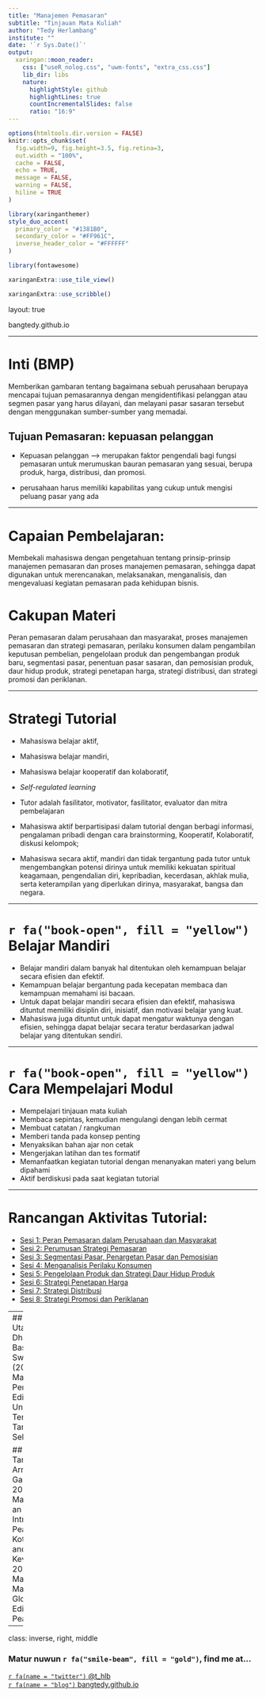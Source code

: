 ```yaml
---
title: "Manajemen Pemasaran"
subtitle: "Tinjauan Mata Kuliah"
author: "Tedy Herlambang"
institute: ""
date: '`r Sys.Date()`'
output:
  xaringan::moon_reader:
    css: ["useR_nolog.css", "uwm-fonts", "extra_css.css"]
    lib_dir: libs
    nature:
      highlightStyle: github
      highlightLines: true
      countIncrementalSlides: false
      ratio: "16:9"
---
```


```r
options(htmltools.dir.version = FALSE)
knitr::opts_chunk$set(
  fig.width=9, fig.height=3.5, fig.retina=3,
  out.width = "100%",
  cache = FALSE,
  echo = TRUE,
  message = FALSE, 
  warning = FALSE,
  hiline = TRUE
)
```

```r
library(xaringanthemer)
style_duo_accent(
  primary_color = "#1381B0",
  secondary_color = "#FF961C",
  inverse_header_color = "#FFFFFF"
)
```

```r
library(fontawesome)
```

```r
xaringanExtra::use_tile_view()
```

```r
xaringanExtra::use_scribble()
```
layout: true

<div class="my-footer"><span>bangtedy.github.io</span></div>

<!-- this adds the link footer to all slides, depends on my-footer class in css-->

---

# Inti (BMP)

Memberikan gambaran tentang bagaimana sebuah perusahaan berupaya mencapai tujuan pemasarannya dengan mengidentifikasi pelanggan atau segmen pasar yang harus dilayani, dan melayani pasar sasaran tersebut dengan menggunakan sumber-sumber yang memadai. 

## Tujuan Pemasaran: kepuasan pelanggan

- Kepuasan pelanggan --> merupakan faktor pengendali bagi fungsi pemasaran untuk merumuskan bauran pemasaran yang sesuai, berupa produk, harga, distribusi, dan promosi.

- perusahaan harus memiliki kapabilitas yang cukup untuk mengisi peluang pasar yang ada

---

# Capaian Pembelajaran:

Membekali mahasiswa dengan pengetahuan tentang prinsip-prinsip manajemen pemasaran dan proses manajemen pemasaran, sehingga dapat digunakan untuk merencanakan, melaksanakan, menganalisis, dan mengevaluasi kegiatan pemasaran pada kehidupan bisnis. 

# Cakupan Materi

Peran pemasaran dalam perusahaan dan masyarakat, proses manajemen pemasaran dan strategi pemasaran, perilaku konsumen dalam pengambilan keputusan pembelian, pengelolaan produk dan pengembangan produk baru, segmentasi pasar, penentuan pasar sasaran, dan pemosisian produk, daur hidup produk, strategi penetapan harga, strategi distribusi, dan strategi promosi dan periklanan. 

---

# Strategi Tutorial
- Mahasiswa belajar aktif, 
- Mahasiswa belajar mandiri, 
- Mahasiswa belajar kooperatif dan kolaboratif, 
- *Self-regulated learning*
- Tutor adalah fasilitator, motivator, fasilitator, evaluator dan mitra pembelajaran
- Mahasiswa aktif berpartisipasi dalam tutorial dengan berbagi informasi, pengalaman pribadi dengan cara brainstorming, Kooperatif, Kolaboratif, diskusi kelompok;

- Mahasiswa secara aktif, mandiri dan tidak tergantung pada tutor untuk mengembangkan potensi dirinya untuk memiliki kekuatan spiritual keagamaan, pengendalian diri, kepribadian, kecerdasan, akhlak mulia, serta keterampilan yang diperlukan dirinya, masyarakat, bangsa dan negara. 

---

# `r fa("book-open", fill = "yellow")` Belajar Mandiri
- Belajar mandiri dalam banyak hal ditentukan oleh kemampuan belajar secara efisien dan efektif. 
- Kemampuan belajar bergantung pada kecepatan membaca dan kemampuan memahami isi bacaan. 
- Untuk dapat belajar mandiri secara efisien dan efektif, mahasiswa dituntut memiliki disiplin diri, inisiatif, dan motivasi belajar yang kuat.
- Mahasiswa juga dituntut untuk dapat mengatur waktunya dengan efisien, sehingga dapat belajar secara teratur berdasarkan jadwal belajar yang ditentukan sendiri.

---

# `r fa("book-open", fill = "yellow")` Cara Mempelajari Modul
- Mempelajari tinjauan mata kuliah
- Membaca sepintas, kemudian mengulangi dengan lebih cermat
- Membuat catatan / rangkuman 
- Memberi tanda pada konsep penting 
- Menyaksikan bahan ajar non cetak
- Mengerjakan latihan dan  tes formatif
- Memanfaatkan kegiatan tutorial dengan menanyakan materi yang belum dipahami
- Aktif berdiskusi pada saat kegiatan tutorial

---

# Rancangan Aktivitas Tutorial:

- [Sesi 1: Peran Pemasaran dalam Perusahaan dan Masyarakat](https://bangtedy.github.io/manajemenpemasaran/sesi1#1)
- [Sesi 2: Perumusan Strategi Pemasaran](https://bangtedy.github.io/manajemenpemasaran/sesi2#1)
- [Sesi 3: Segmentasi Pasar, Penargetan Pasar dan Pemosisian](https://bangtedy.github.io/manajemenpemasaran/sesi3#1)
- [Sesi 4: Menganalisis Perilaku Konsumen](https://bangtedy.github.io/manajemenpemasaran/sesi4#1)
- [Sesi 5: Pengelolaan Produk dan Strategi Daur Hidup Produk](https://bangtedy.github.io/manajemenpemasaran/sesi5#1)
- [Sesi 6: Strategi Penetapan Harga](https://bangtedy.github.io/manajemenpemasaran/sesi6#1)
- [Sesi 7: Strategi  Distribusi](https://bangtedy.github.io/manajemenpemasaran/sesi7#1)
- [Sesi 8: Strategi Promosi dan Periklanan](https://bangtedy.github.io/manajemenpemasaran/sesi8#1)

---
## Rujukan Utama
1. Dharmmesta, Basu Swastha (2017). Manajemen Pemasaran. Edisi kedua. Universitas Terbuka Kota Tangerang Selatan

## Rujukan Tambahan
- Armstrong, Gary, et.al., 2015. Marketing : an Introduction. Pearson.
- Kotler, Philip and Keller, Kevin L., 2016. Marketing Management, Global Edition. Pearson.

---
class: inverse, right, middle


### Matur nuwun `r fa("smile-beam", fill = "gold")`, find me at...

[`r fa(name = "twitter")` @t_hlb](http://twitter.com/t_hlb)  
[`r fa(name = "blog")` bangtedy.github.io](https://bangtedy.github.io)
